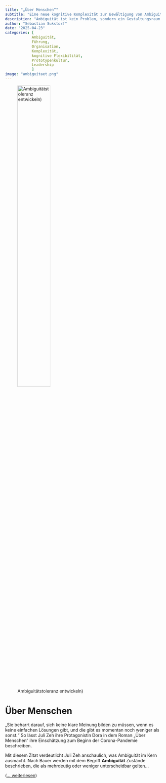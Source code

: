 ```yaml
---
title: "„Über Menschen“"
subtitle: "Eine neue kognitive Komplexität zur Bewältigung von Ambiguität in Organisationen"
description: "Ambiguität ist kein Problem, sondern ein Gestaltungsraum."
author: "Sebastian Sukstorf"
date: "2025-04-23"
categories: [
            Ambiguität, 
            Führung, 
            Organisation, 
            Komplexität, 
            kognitive Flexibilität, 
            Prototypenkultur, 
            Leadership
            ]
image: "ambiguitaet.png"
---
```


![Ambiguitätstoleranz entwickeln)](ambiguitaet.png){fig-alt="Ambiguitätstoleranz entwickeln)" fig-align="center" width=50%}

# Über Menschen

„Sie beharrt darauf, sich keine klare Meinung bilden zu müssen, wenn es keine einfachen Lösungen gibt, und die gibt es momentan noch weniger als sonst.“  So lässt Juli Zeh ihre Protagonistin Dora in dem Roman „Über Menschen“ ihre Einschätzung zum Beginn der Corona-Pandemie beschreiben.

Mit diesem Zitat verdeutlicht Juli Zeh anschaulich, was Ambiguität im Kern ausmacht. Nach Bauer werden mit dem Begriff **Ambiguität** Zustände beschrieben, die als mehrdeutig oder weniger unterscheidbar gelten...

([... weiterlesen](https://ambiguitaet.sukstorf.de))
